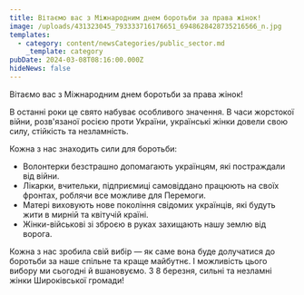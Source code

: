 ```yaml
---
title: Вітаємо вас з Міжнародним днем боротьби за права жінок!
image: /uploads/431323045_793333716176651_6948628428735216566_n.jpg
templates:
  - category: content/newsCategories/public_sector.md
    _template: category
pubDate: 2024-03-08T08:16:00.000Z
hideNews: false
---
```


Вітаємо вас з Міжнародним днем боротьби за права жінок!

В останні роки це свято набуває особливого значення. В часи жорстокої війни, розв'язаної росією проти України, українські жінки довели свою силу, стійкість та незламність.

Кожна з нас знаходить сили для боротьби:

* Волонтерки безстрашно допомагають українцям, які постраждали від війни.
* Лікарки, вчительки, підприємиці самовіддано працюють на своїх фронтах, роблячи все можливе для Перемоги.
* Матері виховують нове покоління свідомих українців, які будуть жити в мирній та квітучій країні.
* Жінки-військові зі зброєю в руках захищають нашу землю від ворога.

Кожна з нас зробила свій вибір — як саме вона буде долучатися до боротьби за наше спільне та краще майбутнє. І можливість цього вибору ми сьогодні й вшановуємо. З 8 березня, сильні та незламні жінки Широківської громади! 
